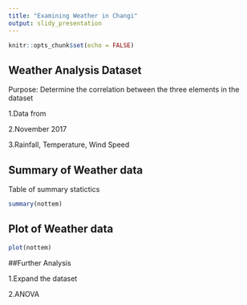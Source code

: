 ```yaml
---
title: "Examining Weather in Changi"
output: slidy_presentation
---
```


```r
knitr::opts_chunk$set(echo = FALSE)
```

## Weather Analysis Dataset
Purpose: Determine the correlation between the three elements in the dataset

1.Data from  

2.November 2017

3.Rainfall, Temperature, Wind Speed



## Summary of Weather data

Table of summary statictics
```r
summary(nottem)
```



## Plot of Weather data
```r
plot(nottem)
```

##Further Analysis

1.Expand the dataset

2.ANOVA 

